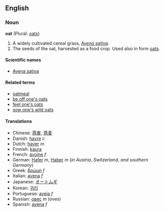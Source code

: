 == English ==
=== Noun ===
'''oat''' (Plural: [[oats]])

# A widely cultivated cereal grass, ''[[Avena sativa]]''.
# The seeds of the oat, harvested as a food crop. Used also in form [[oats]].

====Scientific names====
*[[Avena sativa]]

====Related terms====
*[[oatmeal]]
*[[be off one's oats]]
*[[feel one's oats]]
*[[sow one's wild oats]]

==== Translations ====
*Chinese: [[燕麥]], [[燕麦]]
*Danish: [[havre]] ''c''
*Dutch: [[haver]] ''m''
*Finnish: [[kaura]]
*French: [[avoine]] ''f''
*German: [[Hafer]] ''m'', [[Haber]] ''m'' (''in Austria, Switzerland, and southern Germany'')
*Greek: [[βρώμη]] ''f''
*Italian: [[avena#Italian|avena]] ''f''
*Japanese: [[オートムギ]]
*Korean: [[귀리]]
*Portuguese: [[aveia]] ''f''
*Russian: [[овес]] ''m'' (oves)
*Spanish: [[avena#Spanish|avena]] ''f''